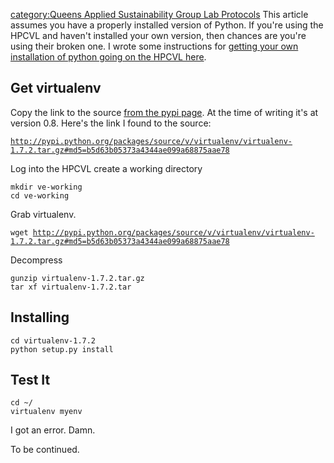 {{QASpage}}
[[category:Queens Applied Sustainability Group Lab Protocols]]
This article assumes you have a properly installed version of Python. If you're using the HPCVL and haven't installed your own version, then chances are you're using their broken one. I wrote some instructions for [http://www.appropedia.org/Installing_Python_2.7_on_the_HPCVL getting your own installation of python going on the HPCVL here].

==Get virtualenv==

Copy the link to the source [http://pypi.python.org/pypi/virtualenv#downloads from the pypi page]. At the time of writing it's at version 0.8. Here's the link I found to the source:

 http://pypi.python.org/packages/source/v/virtualenv/virtualenv-1.7.2.tar.gz#md5=b5d63b05373a4344ae099a68875aae78

Log into the HPCVL create a working directory

 mkdir ve-working
 cd ve-working

Grab virtualenv.

 wget http://pypi.python.org/packages/source/v/virtualenv/virtualenv-1.7.2.tar.gz#md5=b5d63b05373a4344ae099a68875aae78

Decompress

 gunzip virtualenv-1.7.2.tar.gz
 tar xf virtualenv-1.7.2.tar

==Installing==

 cd virtualenv-1.7.2
 python setup.py install

==Test It==

 cd ~/
 virtualenv myenv

I got an error. Damn.

To be continued.